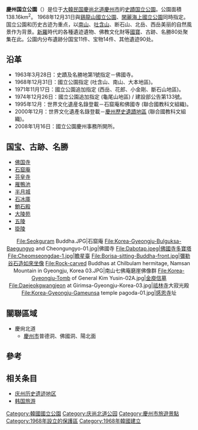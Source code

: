 {{Infobox Korean name|
hangul=경주국립공원|
hanja=慶州國立公園|
rr=Gyeongju Gungnip Gongwon|
mr=Kyŏngju Kungnip Kongwŏn|
}}
{{Infobox protected area
| name            = 慶州國立公園
| alt_name        = {{lang|ko|경주국립공원}}
| iucn_category   = V
| photo           = 
| photo_caption   = 
| map             = South Korea
| map_width       = 250
| location        = {{KOR}}[[慶尚北道|慶尚北道]][[慶州市|慶州市]]
| nearest_city    = 
| lat_d = 35
| lat_m = 52
| lat_s = 03
| lat_NS = N
| long_d = 129
| long_m = 13
| long_s = 21
| long_EW = E
| area            = {{convert|13709.1|ha|km2|sigfig=3}}
| established     = 1968年12月31日
| visitation_num  = 3,106,903人次
| visitation_year = 2010年
| visitation_ref  = <ref>{{Cite web|url=http://kosis.kr/metadata/main.jsp?surv_id=35501&curYear=2010|title=國立公園基本統計 (2010) > 年度別探訪客及收入金現況 > 探訪客 現況|accessdate=2012-08-04|work=|publisher=國立公園管理公團 行政處 情報서비스部|date=|language=ko|deadurl=yes|archiveurl=https://archive.is/20121205101753/http://kosis.kr/metadata/main.jsp?surv_id=35501&curYear=2010|archivedate=2012-12-05}}</ref>
| governing_body  = [[韩国环境部|環境部]]國立公園管理公團
| world_heritage_site = 
| url             = http://gyeongju.knps.or.kr/
}}
{{韩国国立公园位置地图}}
'''慶州国立公園'''（{{kor|諺=경주국립공원|漢=慶州國立公園|羅=Gyeongju Gungnip Gongwon|f=y}}）是位于[[大韓民国|大韓民国]][[慶尚北道|慶尚北道]][[慶州市|慶州市]]的[[韩国国立公园列表|史蹟国立公園]]。公園面積138.16km<sup>2</sup>。 1968年12月31日與[[鷄龍山國立公園|鷄龍山國立公園]]、[[閑麗海上國立公園|閑麗海上國立公園]]同時指定。国立公園和历史古迹为重点，以[[南山_(慶州市)|南山]]、[[吐含山|吐含山]]、断石山、北岳、西岳美丽的自然風景作为背景。[[新羅|新羅]]時代的各種遺迹遺物、佛教文化財等[[韩国国宝|國寶]]、古跡、名勝80处聚集在此。公園内分布遺跡分国宝11件、宝物14件、其他遺迹90处。

==沿革==
* 1963年3月28日：史蹟及名勝地第1號指定－佛國寺。
* 1968年12月31日：國立公園指定 (吐含山、南山、大本地區)。
* 1971年11月17日：國立公園追加指定 (西岳、花郎、小金剛、斷石山地區)。
* 1974年12月26日：國立公園追加指定 (龜尾山地區) / 建設部公告第133號。
* 1995年12月：世界文化遺産名錄登載－石窟庵和佛國寺 (聯合國教科文組織)。
* 2000年12月：世界文化遺產名錄登載－[[慶州歷史遺蹟地區|慶州歷史遺蹟地區]] (聯合國教科文組織)。
* 2008年1月16日：國立公園慶州事務所開所。

== 国宝、古跡、名勝 ==
* [[佛国寺|佛国寺]]
* [[石窟庵|石窟庵]]
* [[芬皇寺|芬皇寺]]
* [[雁鴨池|雁鴨池]]
* [[半月城|半月城]]
* [[石冰庫|石冰庫]]
* [[鮑石殿|鮑石殿]]
* [[大陵苑|大陵苑]]
* [[五陵|五陵]]
* [[掛陵|掛陵]]
<center>
<gallery>
File:Seokguram Buddha.JPG|石窟庵
File:Korea-Gyeongju-Bulguksa-Baegungyo and Cheongungyo-01.jpg|佛國寺
File:Dabotap.jpeg|佛國寺多寶塔
File:Cheomseongdae-1.jpg|[[瞻星臺|瞻星臺]]
File:Borisa-sitting-Buddha-front.jpg|彌勒谷石造如來坐像
File:Rock-carved Buddhas at Chilbulam hermitage, Namsan Mountain in Gyeongju, Korea 03.JPG|南山七佛庵磨崖佛像群
File:Korea-Gyeongju-Tomb of General Kim Yusin-02A.jpg|[[金庾信墓|金庾信墓]]
File:Daejeokgwangjeon at Girimsa-Gyeongju-Korea-03.jpg|[[祗林寺|祗林寺]]大寂光殿
File:Korea-Gyeongju-Gameunsa temple pagoda-01.jpg|[[感恩寺|感恩寺]]址
</gallery>
</center>

==關聯區域==
* 慶尙北道
** [[慶州市|慶州市]]普德洞、佛國洞、陽北面

==參考==
{{reflist}}
==相关条目==
*[[庆州历史遗迹地区|庆州历史遗迹地区]]
*[[韩国旅游|韩国旅游]]

{{韓國國立公園}}

[[Category:韓國國立公園|Category:韓國國立公園]]
[[Category:庆尚北道公园|Category:庆尚北道公园]]
[[Category:慶州市旅遊景點|Category:慶州市旅遊景點]]
[[Category:1968年設立的保護區|Category:1968年設立的保護區]]
[[Category:1968年韓國建立|Category:1968年韓國建立]]